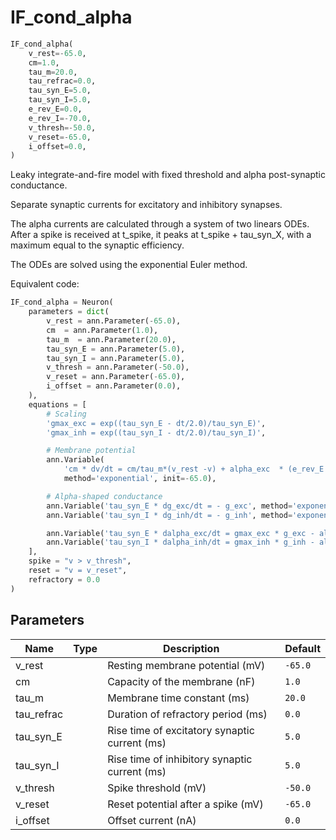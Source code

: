 # IF_cond_alpha { #ANNarchy.models.Neurons.IF_cond_alpha }

```python
IF_cond_alpha(
    v_rest=-65.0,
    cm=1.0,
    tau_m=20.0,
    tau_refrac=0.0,
    tau_syn_E=5.0,
    tau_syn_I=5.0,
    e_rev_E=0.0,
    e_rev_I=-70.0,
    v_thresh=-50.0,
    v_reset=-65.0,
    i_offset=0.0,
)
```

Leaky integrate-and-fire model with fixed threshold and alpha post-synaptic conductance.

Separate synaptic currents for excitatory and inhibitory synapses.

The alpha currents are calculated through a system of two linears ODEs. After a spike is received at t_spike, it peaks at t_spike + tau_syn_X, with a maximum equal to the synaptic efficiency.

The ODEs are solved using the exponential Euler method.

Equivalent code:

```python
IF_cond_alpha = Neuron(
    parameters = dict(
        v_rest = ann.Parameter(-65.0),
        cm  = ann.Parameter(1.0),
        tau_m  = ann.Parameter(20.0),
        tau_syn_E = ann.Parameter(5.0),
        tau_syn_I = ann.Parameter(5.0),
        v_thresh = ann.Parameter(-50.0),
        v_reset = ann.Parameter(-65.0),
        i_offset = ann.Parameter(0.0),
    ), 
    equations = [
        # Scaling
        'gmax_exc = exp((tau_syn_E - dt/2.0)/tau_syn_E)',
        'gmax_inh = exp((tau_syn_I - dt/2.0)/tau_syn_I)',

        # Membrane potential
        ann.Variable(
            'cm * dv/dt = cm/tau_m*(v_rest -v) + alpha_exc  * (e_rev_E - v) + alpha_inh * (e_rev_I - v) + i_offset',
            method='exponential', init=-65.0),

        # Alpha-shaped conductance
        ann.Variable('tau_syn_E * dg_exc/dt = - g_exc', method='exponential'),
        ann.Variable('tau_syn_I * dg_inh/dt = - g_inh', method='exponential'),

        ann.Variable('tau_syn_E * dalpha_exc/dt = gmax_exc * g_exc - alpha_exc', method='exponential'),
        ann.Variable('tau_syn_I * dalpha_inh/dt = gmax_inh * g_inh - alpha_inh', method='exponential'),
    ],
    spike = "v > v_thresh",
    reset = "v = v_reset",
    refractory = 0.0
)
```

## Parameters {.doc-section .doc-section-parameters}

| Name       | Type   | Description                                   | Default   |
|------------|--------|-----------------------------------------------|-----------|
| v_rest     |        | Resting membrane potential (mV)               | `-65.0`   |
| cm         |        | Capacity of the membrane (nF)                 | `1.0`     |
| tau_m      |        | Membrane time constant (ms)                   | `20.0`    |
| tau_refrac |        | Duration of refractory period (ms)            | `0.0`     |
| tau_syn_E  |        | Rise time of excitatory synaptic current (ms) | `5.0`     |
| tau_syn_I  |        | Rise time of inhibitory synaptic current (ms) | `5.0`     |
| v_thresh   |        | Spike threshold (mV)                          | `-50.0`   |
| v_reset    |        | Reset potential after a spike (mV)            | `-65.0`   |
| i_offset   |        | Offset current (nA)                           | `0.0`     |